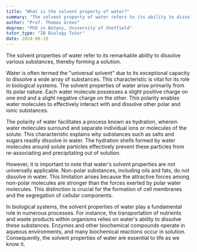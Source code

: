 ```yaml
---
title: "What is the solvent property of water?"
summary: "The solvent property of water refers to its ability to dissolve other substances, forming a solution."
author: "Prof. Thomas Green"
degree: "PhD in Botany, University of Sheffield"
tutor_type: "IB Biology Tutor"
date: 2024-06-18
---
```


The solvent properties of water refer to its remarkable ability to dissolve various substances, thereby forming a solution.

Water is often termed the "universal solvent" due to its exceptional capacity to dissolve a wide array of substances. This characteristic is vital for its role in biological systems. The solvent properties of water arise primarily from its polar nature. Each water molecule possesses a slight positive charge on one end and a slight negative charge on the other. This polarity enables water molecules to effectively interact with and dissolve other polar and ionic substances.

The polarity of water facilitates a process known as hydration, wherein water molecules surround and separate individual ions or molecules of the solute. This characteristic explains why substances such as salts and sugars readily dissolve in water. The hydration shells formed by water molecules around solute particles effectively prevent these particles from re-associating and precipitating out of solution.

However, it is important to note that water's solvent properties are not universally applicable. Non-polar substances, including oils and fats, do not dissolve in water. This limitation arises because the attractive forces among non-polar molecules are stronger than the forces exerted by polar water molecules. This distinction is crucial for the formation of cell membranes and the segregation of cellular components.

In biological systems, the solvent properties of water play a fundamental role in numerous processes. For instance, the transportation of nutrients and waste products within organisms relies on water's ability to dissolve these substances. Enzymes and other biochemical compounds operate in aqueous environments, and many biochemical reactions occur in solution. Consequently, the solvent properties of water are essential to life as we know it.
    